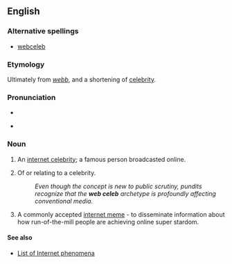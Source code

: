 ==English==

===Alternative spellings===
* [[webceleb]]

===Etymology===
Ultimately from {{OE.}} ''[[webb]]'', and a shortening of [[celebrity]].

===Pronunciation===
*{{IPA|/wɛb/}}

* {{IPA|/sɐˈlɛb/}}

===Noun===
{{en-noun|sg=[[web]] [[celeb]]}}

# {{colloquial}} An [[w:internet celebrity|internet celebrity]]; a famous person broadcasted online.
# {{colloquial|attributively}} Of or relating to a celebrity.
#:''Even though the concept is new to public scrutiny, pundits recognize that the '''web celeb''' archetype is profoundly affecting conventional media.''
# {{figurative|internet|slang}} A commonly accepted [[w:internet meme|internet meme]] - to disseminate information about how run-of-the-mill people are achieving online super stardom.

====See also====
* [[w:List of Internet phenomena|List of Internet phenomena]]